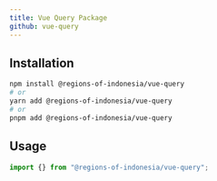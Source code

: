 ```yaml
---
title: Vue Query Package
github: vue-query
---
```



<NPMPackageBadges name="vue-query" alpha />

## Installation

```bash
npm install @regions-of-indonesia/vue-query
# or
yarn add @regions-of-indonesia/vue-query
# or
pnpm add @regions-of-indonesia/vue-query
```

## Usage

```typescript
import {} from "@regions-of-indonesia/vue-query";
```

